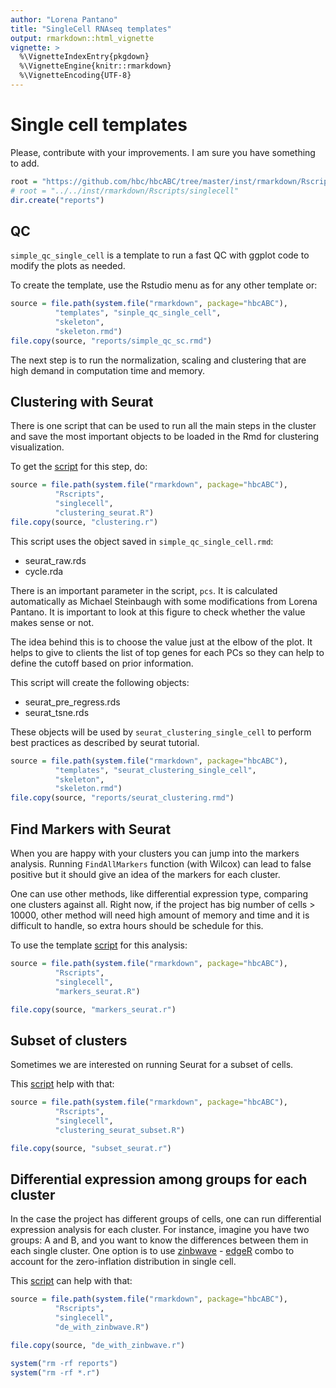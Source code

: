 ```yaml
---
author: "Lorena Pantano"
title: "SingleCell RNAseq templates"
output: rmarkdown::html_vignette
vignette: >
  %\VignetteIndexEntry{pkgdown}
  %\VignetteEngine{knitr::rmarkdown}
  %\VignetteEncoding{UTF-8}
---
```


# Single cell templates

Please, contribute with your improvements. I am sure you have something to add.

```r
root = "https://github.com/hbc/hbcABC/tree/master/inst/rmarkdown/Rscripts/singlecell"
# root = "../../inst/rmarkdown/Rscripts/singlecell"
dir.create("reports")
```


## QC

`simple_qc_single_cell` is a template to run a fast QC with ggplot code
to modify the plots as needed.

To create the template, use the Rstudio menu as for any other template or:

```r
source = file.path(system.file("rmarkdown", package="hbcABC"),
          "templates", "sinple_qc_single_cell",
          "skeleton",
          "skeleton.rmd")
file.copy(source, "reports/simple_qc_sc.rmd")
```

The next step is to run the normalization, scaling and clustering that are high
demand in computation time and memory.

## Clustering with Seurat

There is one script that can be used to run all the main steps in the cluster and
save the most important objects to be loaded in the Rmd for clustering visualization.

To get the [script](`r file.path(root, "clustering_seurat.R")`) for this step, do:

```r
source = file.path(system.file("rmarkdown", package="hbcABC"),
          "Rscripts", 
          "singlecell",
          "clustering_seurat.R")
file.copy(source, "clustering.r")
```

This script uses the object saved in `simple_qc_single_cell.rmd`:

* seurat_raw.rds
* cycle.rda

There is an important parameter in the script, `pcs`. It is calculated
automatically as Michael Steinbaugh with some modifications from Lorena Pantano.
It is important to look at this figure to check whether the value makes sense or not.

The idea behind this is to choose the value just at the elbow of the plot. It helps
to give to clients the list of top genes for each PCs so they can help to define
the cutoff based on prior information.


This script will create the following objects:

* seurat_pre_regress.rds
* seurat_tsne.rds

These objects will be used by `seurat_clustering_single_cell` to perform
best practices as described by seurat tutorial.

```r
source = file.path(system.file("rmarkdown", package="hbcABC"),
          "templates", "seurat_clustering_single_cell",
          "skeleton",
          "skeleton.rmd")
file.copy(source, "reports/seurat_clustering.rmd")
```

## Find Markers with Seurat

When you are happy with your clusters you can jump into the markers analysis.
Running `FindAllMarkers` function (with Wilcox) can lead to false positive but it should give an idea of the markers for each cluster. 

One can use other methods, like differential expression type, comparing one clusters against all. Right now, if the project has big number of cells > 10000, other method will need high amount of memory and time and it is difficult to handle, so extra hours should be schedule for this.

To use the template [script](`r file.path(root, "markers_seurat.R")`) for this analysis:

```r
source = file.path(system.file("rmarkdown", package="hbcABC"),
          "Rscripts",
          "singlecell",
          "markers_seurat.R")

file.copy(source, "markers_seurat.r")
```

## Subset of clusters

Sometimes we are interested on running Seurat for a subset of cells. 

This [script](`r file.path(root, "clustering_seurat_subset.R")`) help with that:

```r
source = file.path(system.file("rmarkdown", package="hbcABC"),
          "Rscripts",
          "singlecell",
          "clustering_seurat_subset.R")

file.copy(source, "subset_seurat.r")
```

## Differential expression among groups for each cluster

In the case the project has different groups of cells, one can run differential 
expression analysis for each cluster. For instance, imagine you have two groups: A and B, and you want to know the differences between them in each single cluster. One option is to use [zinbwave](https://bioconductor.org/packages/release/bioc/html/zinbwave.html) - [edgeR](https://bioconductor.org/packages/release/bioc/html/edgeR.html) combo to account for the zero-inflation distribution in single cell.

This [script](`r file.path(root, "de_with_zinbwave.R")`) can help with that:

```r
source = file.path(system.file("rmarkdown", package="hbcABC"),
          "Rscripts",
          "singlecell",
          "de_with_zinbwave.R")

file.copy(source, "de_with_zinbwave.r")
```

```r
system("rm -rf reports")
system("rm -rf *.r")
```

